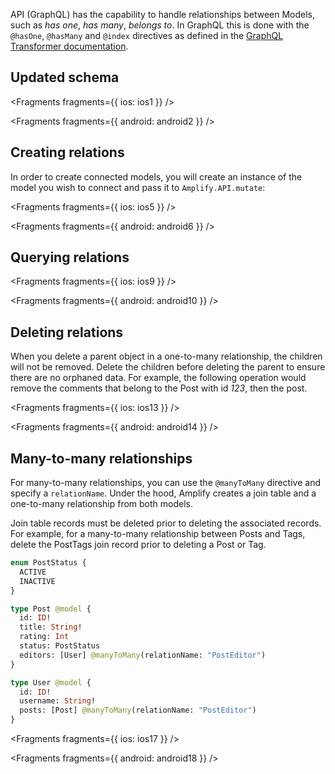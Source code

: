 API (GraphQL) has the capability to handle relationships between Models, such as _has one_, _has many_, _belongs to_. In GraphQL this is done with the `@hasOne`, `@hasMany` and `@index` directives as defined in the [GraphQL Transformer documentation](/cli/graphql/data-modeling).

## Updated schema


<Fragments fragments={{ ios: ios1 }} />


<Fragments fragments={{ android: android2 }} />

## Creating relations

In order to create connected models, you will create an instance of the model you wish to connect and pass it to `Amplify.API.mutate`:


<Fragments fragments={{ ios: ios5 }} />


<Fragments fragments={{ android: android6 }} />

## Querying relations


<Fragments fragments={{ ios: ios9 }} />


<Fragments fragments={{ android: android10 }} />

## Deleting relations

When you delete a parent object in a one-to-many relationship, the children will not be removed. Delete the children before deleting the parent to ensure there are no orphaned data. For example, the following operation would remove the comments that belong to the Post with id *123*, then the post.


<Fragments fragments={{ ios: ios13 }} />


<Fragments fragments={{ android: android14 }} />

## Many-to-many relationships

For many-to-many relationships, you can use the `@manyToMany` directive and specify a `relationName`. Under the hood, Amplify creates a join table and a one-to-many relationship from both models.

<Callout warning>

Join table records must be deleted prior to deleting the associated records. For example, for a many-to-many relationship between Posts and Tags, delete the PostTags join record prior to deleting a Post or Tag.

</Callout>

```graphql
enum PostStatus {
  ACTIVE
  INACTIVE
}

type Post @model {
  id: ID!
  title: String!
  rating: Int
  status: PostStatus
  editors: [User] @manyToMany(relationName: "PostEditor")
}

type User @model {
  id: ID!
  username: String!
  posts: [Post] @manyToMany(relationName: "PostEditor")
}
```


<Fragments fragments={{ ios: ios17 }} />


<Fragments fragments={{ android: android18 }} />
